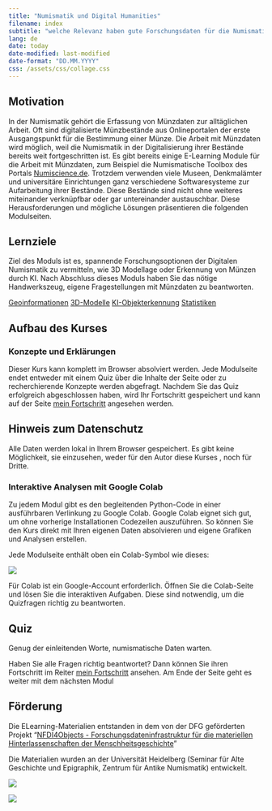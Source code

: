 ```yaml
---
title: "Numismatik und Digital Humanities"
filename: index
subtitle: "welche Relevanz haben gute Forschungsdaten für die Numismatik?"
lang: de
date: today
date-modified: last-modified
date-format: "DD.MM.YYYY"
css: /assets/css/collage.css
---
```


## Motivation

In der Numismatik gehört die Erfassung von Münzdaten zur alltäglichen Arbeit. Oft sind digitalisierte Münzbestände aus Onlineportalen der erste Ausgangspunkt für die Bestimmung einer Münze. Die Arbeit mit Münzdaten wird möglich, weil die Numismatik in der Digitalisierung ihrer Bestände bereits weit fortgeschritten ist. Es gibt bereits einige E-Learning Module für die Arbeit mit Münzdaten, zum Beispiel die Numismatische Toolbox des Portals [Numiscience.de]("https://pecunia.zaw.uni-heidelberg.de/NumiScience/ocre-online-coins-of-the-roman-empire").
Trotzdem verwenden viele Museen, Denkmalämter und universitäre Einrichtungen ganz verschiedene Softwaresysteme zur Aufarbeitung ihrer Bestände. Diese Bestände sind nicht ohne weiteres miteinander verknüpfbar oder gar untereinander austauschbar. Diese Herausforderungen und mögliche Lösungen präsentieren die folgenden Modulseiten.

## Lernziele
Ziel des Moduls ist es, spannende Forschungsoptionen der Digitalen Numismatik zu vermitteln, wie 3D Modellage oder Erkennung von Münzen durch KI. Nach Abschluss dieses Moduls haben Sie das nötige Handwerkszeug, eigene Fragestellungen mit Münzdaten zu beantworten.

<div class="text-collage">
  <a href="https://chre.ashmus.ox.ac.uk/hoard/4155" target="_blank" style="background-image: url('../assets/img/hortfund_karte.jpg');">Geoinformationen</a>
  <a href="https://pecunia.zaw.uni-heidelberg.de/NumiScience/ludwig-in-3d" target="_blank" style="background-image: url('../assets/img/3D_Modell.jpg');">3D-Modelle</a>
  <a href="https://colab.research.google.com/drive/1QpHpuCaGdZ56KoUY32a6GITzvD9AD8fH" target="_blank" style="background-image: url('../assets/img/object_recognition.jpg');">KI-Objekterkennung</a>
  <a href="https://zenodo.org/records/11187474" target="_blank" style="background-image: url('../assets/img/statistics.jpg');">Statistiken</a>
</div>

## Aufbau des Kurses

### Konzepte und Erklärungen
Dieser Kurs kann komplett im Browser absolviert werden. Jede Modulseite endet entweder mit einem Quiz über die Inhalte der Seite oder zu recherchierende Konzepte werden abgefragt. Nachdem Sie das Quiz erfolgreich abgeschlossen haben, wird Ihr Fortschritt gespeichert und kann auf der Seite [mein Fortschritt](progress.qmd) angesehen werden. 

::: {.callout-important}
## Hinweis zum Datenschutz
Alle Daten werden lokal in Ihrem Browser gespeichert. Es gibt keine Möglichkeit, sie einzusehen, weder für den Autor diese Kurses , noch für Dritte.
:::

### Interaktive Analysen mit Google Colab

Zu jedem Modul gibt es den begleitenden Python-Code in einer ausführbaren Verlinkung zu Google Colab. Google Colab eignet sich gut, um ohne vorherige Installationen Codezeilen auszuführen. So können Sie den Kurs direkt mit Ihren eigenen Daten absolvieren und eigene Grafiken und Analysen erstellen. 
  
Jede Modulseite enthält oben ein Colab-Symbol wie dieses:  

<!-- this link to colab can used on other sites, remember to define filename in top yaml -->
[![](https://colab.research.google.com/assets/colab-badge.svg)](https://colab.research.google.com/github/mat141cel/eLearning-Vagheiten-NFDI/blob/main/Ressource/notebooks/_{{< meta filename >}}.ipynb)

::: {.callout-tip title="Hinweis zur Nutzung"}
Für Colab ist ein Google-Account erforderlich. Öffnen Sie die Colab-Seite und lösen Sie die interaktiven Aufgaben. Diese sind notwendig, um die Quizfragen richtig zu beantworten. 
:::

## Quiz

Genug der einleitenden Worte, numismatische Daten warten.

<div id="intro_quiz"></div>

<script src="/assets/js/quiz.js"></script>
<link rel="stylesheet" href="/assets/css/quiz.css">

<script>
// Define quiz questions
window["intro_quiz_data"] = [
  {
    question: "Wie kann der Kurs interaktive Analysen ausführen?",
    choices: [
      { text: "Direkt auf GitHub Pages", feedback: "❌ Falsch! GitHub Pages ist statisch." },
      { text: "Durch Kopieren des Codes in Google Colab", feedback: "✅ Richtig! Colab erlaubt interaktives Ausführen der Python-/R-Codezellen." },
      { text: "Mit Offline-Software nur", feedback: "❌ Falsch! Der Kurs ist browserbasiert, Colab wird genutzt." },
      { text: "Nur auf mobilen Geräten", feedback: "❌ Falsch! Desktop und mobile Browser funktionieren." }
    ]
  },
  {
    question: "Wie wird der Fortschritt des Kurses gespeichert?",
    choices: [
      { text: "Auf einem Server der Universität", feedback: "❌ Falsch! Alle Daten bleiben lokal im Browser." },
      { text: "In der Cloud von Google ohne Zustimmung", feedback: "❌ Falsch! Nur Colab speichert temporär, Quarto nutzt lokalStorage." },
      { text: "Lokal im Browser über localStorage", feedback: "✅ Richtig! Der Fortschritt wird nur im Browser gespeichert." },
      { text: "Über Cookies auf GitHub Pages", feedback: "❌ Falsch! GitHub Pages ist statisch und speichert keine Cookies." }
    ]
  },
  {
    question: "Welche Herausforderung wird in der Numismatik bei digitalisierten Beständen beschrieben?",
    choices: [
      { text: "Alle Daten sind automatisch miteinander verknüpft", feedback: "❌ Falsch! Die Bestände sind heterogen und schwer kombinierbar." },
      { text: "Verschiedene Museen haben unterschiedliche Softwaresysteme", feedback: "✅ Richtig! Unterschiedliche Systeme erschweren den Austausch." },
      { text: "Digitale Münzen ersetzen physische Münzen", feedback: "❌ Falsch! Digitalisierung ergänzt nur die Forschung." },
      { text: "Es gibt keine Herausforderung, alles ist standardisiert", feedback: "❌ Falsch! Standardisierung ist gerade eine Herausforderung." }
    ]
  },
  {
    question: "Wie kann überprüft werden, ob ein Link zu einem Typenportal eine Reichsprägung von Hadrian ist?",
    choices: [
      { text: "OCRE enthält ausschließlich Münzen von Hadrian", feedback: "❌ Falsch! OCRE enthält Münzen aus der gesamten römischen Kaiserzeit: von Augustus bis Zenon." },
      { text: "Die URL enthält 'https://numismatics.org/ocre/hadrian'", feedback: "❌ Falsch! OCRE hat ordnet die Münzen zuerst nach der Bandnummer des RIC." },
      { text: "Die URL enthält 'numismatics.org/ocre/' und 'hadrian'", feedback: "❌ Falsch! Jeder Kaiser hat ein eigenes Kürzel." },
      { text: "Die URL enthält 'numismatics.org/ocre/' und 'hdn'", feedback: "✅ Richtig" }
    ]
  }
];
if (!localStorage.getItem("progress")) {
    localStorage.setItem("progress", "0");
}
document.addEventListener("DOMContentLoaded", () => {
    renderQuiz("intro_quiz", window["intro_quiz_data"], {
        quizKey: "intro_quiz_completed",
        onComplete: () => console.log("Quiz completed!")
    });
});
</script>

Haben Sie alle Fragen richtig beantwortet? Dann können Sie ihren Fortschritt im Reiter [mein Fortschritt](progress.qmd) ansehen. Am Ende der Seite geht es weiter mit dem nächsten Modul

## Förderung {.appendix}

Die ELearning-Materialien entstanden in dem von der DFG geförderten Projekt "[NFDI4Objects - Forschungsdateninfrastruktur für die materiellen Hinterlassenschaften der Menschheitsgeschichte](https://gepris.dfg.de/gepris/projekt/501836407){target="_blank"}" 

Die Materialien wurden an der Universität Heidelberg (Seminar für Alte Geschichte und Epigraphik, Zentrum für Antike Numismatik) entwickelt.

![](/brand/logos/n4o_logo_verlauf_claim_lang.svg)

![](/assets/img/dfg_logo_schriftzug_blau_foerderung_4c.jpeg)
